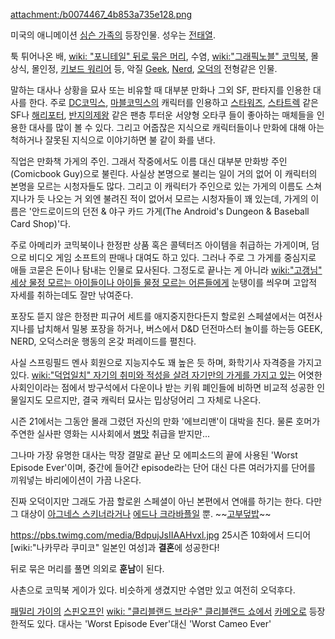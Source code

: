 attachment:/b0074467_4b853a735e128.png

미국의 애니메이션 [[심슨 가족]]의 등장인물.  성우는 [[전태열]].

툭 튀어나온 배, [[wiki: "포니테일" 뒤로 묶은 머리]], 수염, [[wiki:"그래픽노블" 코믹북]], 몰상식, 몰인정, [[키보드 워리어]] 등, 악질 [[Geek]], [[Nerd]], [[오덕]]의 전형같은 인물.

말하는 대사나 상황을 묘사 또는 비유할 때 대부분 만화나 그외 SF, 판타지를 인용한 대사를 한다. 주로 [[DC코믹스]], [[마블코믹스]]의 캐릭터를 인용하고 [[스타워즈]], [[스타트렉]] 같은 SF나 [[해리포터]], [[반지의제왕]] 같은 팬층 투터운 서양형 오타쿠 들이 좋아하는 매체들을 인용한 대사를 많이 볼 수 있다. 그리고 어줍잖은 지식으로 캐릭터들이나 만화에 대해 아는 척하거나 잘못된 지식으로 이야기하면 불 같이 화를 낸다.

직업은 만화책 가게의 주인. 그래서 작중에서도 이름 대신 대부분 만화방 주인(Comicbook Guy)으로 불린다. 사실상 본명으로 불리는 일이 거의 없어 이 캐릭터의 본명을 모르는 시청자들도 많다. 그리고 이 캐릭터가 주인으로 있는 가게의 이름도 스쳐지나가 듯 나오는 거 외엔 불려진 적이 없어서 모르는 시청자들이 꽤 있는데, 가게의 이름은 '안드로이드의 던전 & 야구 카드 가게(The Android's Dungeon & Baseball Card Shop)'다.

주로 아메리카 코믹북이나 한정판 상품 혹은 콜텍터즈 아이템을 취급하는 가게이며, 덤으로 비디오 게임 소프트의 판매나 대여도 하고 있다. 그러나 주로 그 가게를 중심지로 애들 코묻은 돈이나 탐내는 인물로 묘사된다. 그정도로 끝나는 게 아니라 [[wiki:"고갱님" 세상 물정 모르는 아이들이나 아이들 물정 모르는 어른들]]에게 눈탱이를 씌우며 고압적 자세를 취하는데도 잘만 낚여준다.
 
포장도 뜯지 않은 한정판 피규어 세트를 애지중지한다든지 할로윈 스페셜에서는 여전사 지나를 납치해서 밀봉 포장을 하거나, 버스에서 D&D 던전마스터 놀이를 하는등 GEEK, NERD, 오덕스러운 행동의 온갖 퍼레이드를 펼친다.

사실 스프링필드 멘사 회원으로 지능지수도 꽤 높은 듯 하며, 화학기사 자격증을 가지고 있다. [[wiki:"덕업일치" 자기의 취미와 적성을 살려 자기만의 가게를 가지고 있는]] 어엿한 사회인이라는 점에서 방구석에서 다운이나 받는 키워 폐인들에 비하면 비교적 성공한 인물일지도 모르지만, 결국 캐릭터 묘사는 밉상덩어리 그 자체로 나온다.

시즌 21에서는 그동안 몰래 그렸던 자신의 만화 '에브리맨'이 대박을 친다. 물론 호머가 주연한 실사판 영화는 시사회에서 [[병맛]] 취급을 받지만...

그나마 가장 유명한 대사는 막장 결말로 끝난 모 에피소드의 끝에 사용된 'Worst Episode Ever'이며, 중간에 들어간 episode라는 단어 대신 다른 여러가지를 단어를 끼워넣는 바리에이션이 가끔 나온다.  

진짜 오덕이지만 그래도 가끔 할로윈 스페셜이 아닌 본편에서 연애를 하기는 한다. 다만 그 대상이 [[아그네스 스키너]]라거나 [[에드나 크라바플]]일 뿐. ~~[[고부]][[덮밥]]~~

https://pbs.twimg.com/media/BdpujJsIIAAHvxl.jpg
25시즌 10화에서 드디어 [wiki:"나카무라 쿠미코" 일본인 여성]과 '''결혼'''에 성공한다!

뒤로 묶은 머리를 풀면 의외로 '''훈남'''이 된다.

사촌으로 코믹북 게이가 있다. 비슷하게 생겼지만 수염만 있고 여전히 오덕후다.

[[패밀리 가이]]의 [[스핀오프]]인 [[wiki: "클리블랜드 브라운" 클리블랜드 쇼]]에서 [[카메오]]로 등장한적도 있다. 대사는 'Worst Episode Ever'대신 'Worst Cameo Ever'
